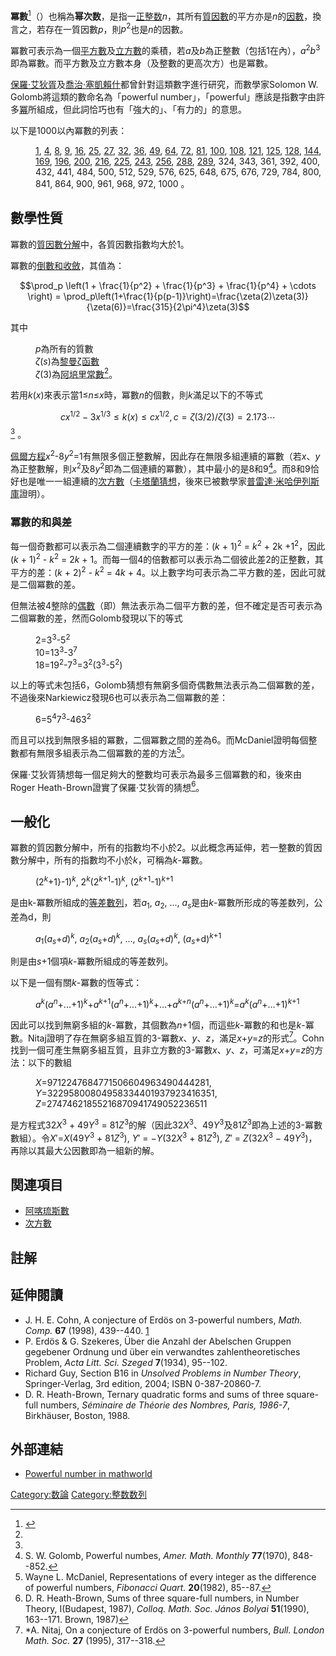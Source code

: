 {{NoteTA|G1=Math}}
'''冪數'''<ref>{{Cite web |url=http://www.dictall.com/indu/220/2192439F81B.htm |title=詞都 幂数 |accessdate=2012-02-05 |archive-date=2019-05-19 |archive-url=https://web.archive.org/web/20190519175813/http://www.dictall.com/indu/220/2192439F81B.htm |dead-url=no }}</ref>（{{lang-en|powerful number}}）也稱為'''幂次数'''，是指一[[正整数|正整数]]<math>n</math>，其所有[[質因數|質因數]]的平方亦是<math>n</math>的[[因數|因數]]，換言之，若存在一質因數<math>p</math>，則<math>p^2</math>也是<math>n</math>的因數。

冪數可表示為一個[[平方數|平方數]]及[[立方數|立方數]]的乘積，若<math>a</math>及''<math>b</math>''為正整數（包括1在內），<math>a^2b^3</math>即為冪數。而平方數及立方數本身（及整數的更高次方）也是冪數。

[[保羅·艾狄胥|保羅·艾狄胥]]及[[喬治·塞凱賴什|喬治·塞凱賴什]]都曾針對這類數字進行研究，而數學家Solomon W. Golomb將這類的數命名為「powerful number」，「powerful」應該是指數字由許多[[冪|冪]]所組成，但此詞恰巧也有「強大的」、「有力的」的意思。

以下是1000以內冪數的列表：
:[[1|1]], [[4|4]], [[8|8]], [[9|9]], [[16|16]], [[25|25]], [[27|27]], [[32|32]], [[36|36]], [[49|49]], [[64|64]], [[72|72]], [[81|81]], [[100|100]], [[108|108]], [[121|121]], [[125|125]], [[128|128]], [[144|144]], [[169|169]], [[196|196]], [[200|200]], [[216|216]], [[225|225]], [[243|243]], [[256|256]], [[288|288]], [[289|289]], 324, 343, 361, 392, 400, 432, 441, 484, 500, 512, 529, 576, 625, 648, 675, 676, 729, 784, 800, 841, 864, 900, 961, 968, 972, 1000 {{OEIS|id=A001694}}。

== 數學性質 ==
冪數的[[質因數分解|質因數分解]]中，各質因數指數均大於1。

冪數的[[倒數和收斂|倒數和收斂]]，其值為：

:<math>\prod_p \left(1 + \frac{1}{p^2} + \frac{1}{p^3} + \frac{1}{p^4} + \cdots \right) = \prod_p\left(1+\frac{1}{p(p-1)}\right)=\frac{\zeta(2)\zeta(3)}{\zeta(6)}=\frac{315}{2\pi^4}\zeta(3)</math>

其中
:''p''為所有的質數
:<math>\zeta(s)</math>為[[黎曼ζ函數|黎曼ζ函數]]
:<math>\zeta(3)</math>為[[阿培里常數|阿培里常數]]<ref name="Golomb"/>。

若用''k''(''x'')來表示當1≤''n''≤''x''時，冪數''n''的個數，則''k''滿足以下的不等式

:<math>cx^{1/2}-3x^{1/3}\le k(x) \le cx^{1/2}, c=\zeta(3/2)/\zeta(3)=2.173\cdots</math><ref name="Golomb"/>
。

[[佩爾方程|佩爾方程]]''x''<sup>2</sup>-8''y''<sup>2</sup>=1有無限多個正整數解，因此存在無限多組連續的冪數（若''x''、''y''為正整數解，則''x''<sup>2</sup>及8''y''<sup>2</sup>即為二個連續的冪數），其中最小的是8和9<ref name="Golomb">S. W. Golomb, Powerful numbes, ''Amer. Math. Monthly'' '''77'''(1970), 848--852.</ref>。而8和9恰好也是唯一一組連續的[[次方數|次方數]]（[[卡塔蘭猜想|卡塔蘭猜想]]，後來已被數學家[[普雷達·米哈伊列斯庫|普雷達·米哈伊列斯庫]]證明）。

===冪數的和與差===
每一個奇數都可以表示為二個連續數字的平方的差：(''k'' + 1)<sup>2</sup> = ''k''<sup>2</sup> + 2k +1<sup>2</sup>，因此 (''k'' + 1)<sup>2</sup> - ''k''<sup>2</sup> = 2''k'' + 1。而每一個4的倍數都可以表示為二個彼此差2的正整數，其平方的差：(''k'' + 2)<sup>2</sup> - ''k''<sup>2</sup> = 4''k'' + 4。以上數字均可表示為二平方數的差，因此可就是二個冪數的差。

但無法被4整除的[[偶數|偶數]]（即{{link-en|奇偶數|Singly even number}}）無法表示為二個平方數的差，但不確定是否可表示為二個冪數的差，然而Golomb發現以下的等式

:2=3<sup>3</sup>-5<sup>2</sup>
:10=13<sup>3</sup>-3<sup>7</sup>
:18=19<sup>2</sup>-7<sup>3</sup>=3<sup>2</sup>(3<sup>3</sup>-5<sup>2</sup>)

以上的等式未包括6，Golomb猜想有無窮多個奇偶數無法表示為二個冪數的差，不過後來Narkiewicz發現6也可以表示為二個冪數的差：

:6=5<sup>4</sup>7<sup>3</sup>-463<sup>2</sup>

而且可以找到無限多組的冪數，二個冪數之間的差為6。而McDaniel證明每個整數都有無限多組表示為二個冪數的差的方法<ref>Wayne L. McDaniel, Representations of every integer as the difference of powerful numbers, ''Fibonacci Quart.'' '''20'''(1982), 85--87.</ref>。

保羅·艾狄胥猜想每一個足夠大的整數均可表示為最多三個冪數的和，後來由Roger Heath-Brown證實了保羅·艾狄胥的猜想<ref>D. R. Heath-Brown, Sums of three square-full numbers, in Number Theory, I(Budapest, 1987), ''Colloq. Math. Soc. János Bolyai'' '''51'''(1990), 163--171.
Brown, 1987)</ref>。

== 一般化 ==
冪數的質因數分解中，所有的指數均不小於2。以此概念再延伸，若一整數的質因數分解中，所有的指數均不小於''k''，可稱為''k''-冪數。

:(2<sup>''k''</sup>+1}-1)<sup>''k''</sup>, 2<sup>''k''</sup>(2<sup>''k''+1</sup>-1)<sup>''k''</sup>, (2<sup>''k''+1</sup>-1)<sup>''k''+1</sup>

是由k-冪數所組成的[[等差數列|等差數列]]，若''a''<sub>1</sub>, ''a''<sub>2</sub>, ..., ''a''<sub>''s''</sub>是由''k''-冪數所形成的等差数列，公差為d，則

: ''a''<sub>1</sub>(''a''<sub>''s''</sub>+''d'')<sup>''k''</sup>, ''a''<sub>2</sub>(''a''<sub>''s''</sub>+''d'')<sup>''k''</sup>, ..., ''a''<sub>''s''</sub>(''a''<sub>''s''</sub>+''d'')<sup>''k''</sup>, (''a''<sub>''s''</sub>+d)<sup>''k''+1</sup>

則是由''s''+1個項''k''-冪數所組成的等差数列。

以下是一個有關''k''-冪數的恆等式：

:''a''<sup>''k''</sup>(''a''<sup>''n''</sup>+...+1)<sup>''k''</sup>+''a''<sup>''k''+1</sup>(''a''<sup>''n''</sup>+...+1)<sup>''k''</sup>+...+''a''<sup>''k''+''n''</sup>(''a''<sup>''n''</sup>+...+1)<sup>''k''</sup>=''a''<sup>''k''</sup>(''a''<sup>''n''</sup>+...+1)<sup>''k''+1</sup>

因此可以找到無窮多組的''k''-冪數，其個數為''n''+1個，而這些''k''-冪數的和也是''k''-冪數。Nitaj證明了存在無窮多組互質的3-冪數''x''、''y''、''z''，滿足''x''+''y''=''z''的形式<ref>*A. Nitaj, On a conjecture of Erdös on 3-powerful numbers, ''Bull. London Math. Soc.'' '''27''' (1995), 317--318.</ref>。Cohn找到一個可產生無窮多組互質，且非立方數的3-冪數''x''、''y''、''z''，可滿足''x''+''y''=''z''的方法：以下的數組

:''X''=9712247684771506604963490444281, ''Y''=32295800804958334401937923416351, ''Z''=27474621855216870941749052236511

是方程式32''X''<sup>3</sup> + 49''Y''<sup>3</sup> = 81''Z''<sup>3</sup>的解（因此32''X''<sup>3</sup>、49''Y''<sup>3</sup>及81''Z''<sup>3</sup>即為上述的3-冪數數組）。令''X''′=''X''(49''Y''<sup>3</sup> + 81''Z''<sup>3</sup>), ''Y''′ = −''Y''(32''X''<sup>3</sup> + 81''Z''<sup>3</sup>), ''Z''′ = ''Z''(32''X''<sup>3</sup> − 49''Y''<sup>3</sup>)，再除以其最大公因數即為一組新的解。

== 関連項目 ==
*[[阿喀琉斯數|阿喀琉斯數]]
*[[次方數|次方數]]

== 註解 ==
{{reflist}}

== 延伸閱讀 ==
*J. H. E. Cohn, A conjecture of Erdös on 3-powerful numbers, ''Math. Comp.'' '''67''' (1998), 439--440. [http://www.ams.org/mcom/1998-67-221/S0025-5718-98-00881-3/] {{Wayback|url=http://www.ams.org/mcom/1998-67-221/S0025-5718-98-00881-3/ |date=20071225035532 }}
*P. Erdös & G. Szekeres, Über die Anzahl der Abelschen Gruppen gegebener Ordnung und über ein verwandtes zahlentheoretisches Problem, ''Acta Litt. Sci. Szeged'' '''7'''(1934), 95--102.
*Richard Guy, Section B16 in ''Unsolved Problems in Number Theory'', Springer-Verlag, 3rd edition, 2004; ISBN 0-387-20860-7.
*D. R. Heath-Brown, Ternary quadratic forms and sums of three square-full numbers, ''Séminaire de Théorie des Nombres, Paris, 1986-7'', Birkhäuser, Boston, 1988.

== 外部連結 ==
*[http://mathworld.wolfram.com/PowerfulNumber.html Powerful number in mathworld] {{Wayback|url=http://mathworld.wolfram.com/PowerfulNumber.html |date=20200319001005 }}

{{Divisor classes navbox}}
[[Category:数論|Category:数論]]
[[Category:整数数列|Category:整数数列]]